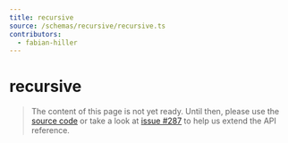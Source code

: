 ```yaml
---
title: recursive
source: /schemas/recursive/recursive.ts
contributors:
  - fabian-hiller
---
```


# recursive

> The content of this page is not yet ready. Until then, please use the [source code](https://github.com/fabian-hiller/valibot/blob/main/library/src/schemas/recursive/recursive.ts) or take a look at [issue #287](https://github.com/fabian-hiller/valibot/issues/287) to help us extend the API reference.
